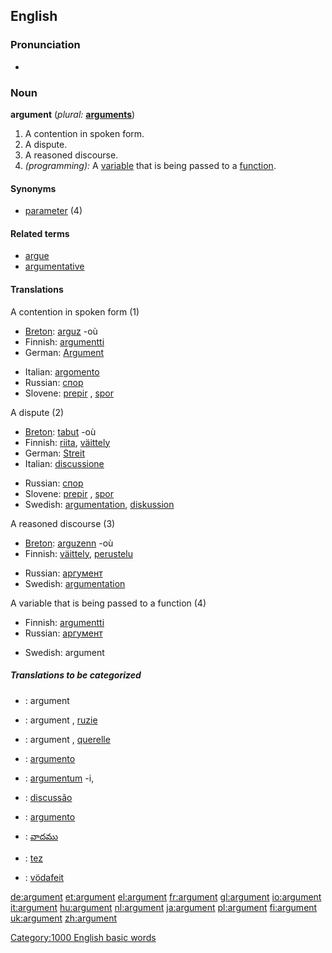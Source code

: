 ==English==

===Pronunciation===
*{{audio|en-us-argument.ogg|Audio (US)}}

===Noun===
'''argument'''  (''plural:'' '''[[arguments]]''')
# A contention in spoken form.
# A dispute.
# A reasoned discourse.
# ''(programming):'' A [[variable]] that is being passed to a [[function]].

====Synonyms====
*[[parameter]] (4)

====Related terms====
*[[argue]]
*[[argumentative]]

====Translations====
;A contention in spoken form (1)
{{top}}
*[[Breton]]: [[arguz]] {{m}} -où
*Finnish: [[argumentti]]
*German: [[Argument]]
{{mid}}
*Italian: [[argomento]] {{m}}
*Russian: [[спор]] {{m}}
*Slovene: [[prepir]] {{m}}, [[spor]] {{m}}
{{bottom}}

;A dispute (2)
{{top}}
*[[Breton]]: [[tabut]] {{m}} -où
*Finnish: [[riita]], [[väittely]]
*German: [[Streit]] {{m}}
*Italian: [[discussione]] {{f}}
{{mid}}
*Russian: [[спор]] {{m}}
*Slovene: [[prepir]] {{m}}, [[spor]] {{m}}
*Swedish: [[argumentation]], [[diskussion]]
{{bottom}}

;A reasoned discourse (3)
{{top}}
*[[Breton]]: [[arguzenn]] {{f}} -où
*Finnish: [[väittely]], [[perustelu]]
{{mid}}
*Russian: [[аргумент]] {{m}}
*Swedish: [[argumentation]]
{{bottom}}

;A variable that is being passed to a function (4)
{{top}}
*Finnish: [[argumentti]]
*Russian: [[аргумент]] {{m}}
{{mid}}
*Swedish: argument
{{bottom}}

=====Translations to be categorized=====
{{checktrans}}
{{top}}
*{{ttbc|Catalan}}: argument {{m}}
*{{ttbc|Dutch}}: argument {{n}}, [[ruzie]] {{f}}
*{{ttbc|French}}: argument {{m}}, [[querelle]] {{f}}
*{{ttbc|Interlingua}}: [[argumento]]
*{{ttbc|Latin}}: [[argumentum]] -i, {{n}}
{{mid}}
*{{ttbc|Portuguese}}: [[discussão]] {{m}}
*{{ttbc|Spanish}}: [[argumento]] {{m}}
*{{ttbc|Telugu}}: [[వాదము]]
*{{ttbc|Turkish}}: [[tez]]
*{{ttbc|Volapük}}: [[vödafeit]]
{{bottom}}

[[Category:1000 English basic words]]

[[de:argument]]
[[et:argument]]
[[el:argument]]
[[fr:argument]]
[[gl:argument]]
[[io:argument]]
[[it:argument]]
[[hu:argument]]
[[nl:argument]]
[[ja:argument]]
[[pl:argument]]
[[fi:argument]]
[[uk:argument]]
[[zh:argument]]